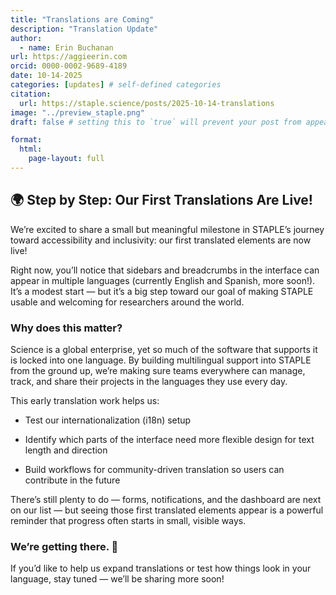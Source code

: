 ```yaml
---
title: "Translations are Coming"
description: "Translation Update"
author:
  - name: Erin Buchanan
url: https://aggieerin.com
orcid: 0000-0002-9689-4189
date: 10-14-2025
categories: [updates] # self-defined categories
citation: 
  url: https://staple.science/posts/2025-10-14-translations
image: "../preview_staple.png"
draft: false # setting this to `true` will prevent your post from appearing on your listing page until you're ready!

format: 
  html:
    page-layout: full
---
```


## 🌍 Step by Step: Our First Translations Are Live!

We’re excited to share a small but meaningful milestone in STAPLE’s journey toward accessibility and inclusivity: our first translated elements are now live!

Right now, you’ll notice that sidebars and breadcrumbs in the interface can appear in multiple languages (currently English and Spanish, more soon!). It’s a modest start — but it’s a big step toward our goal of making STAPLE usable and welcoming for researchers around the world.

### Why does this matter?

Science is a global enterprise, yet so much of the software that supports it is locked into one language. By building multilingual support into STAPLE from the ground up, we’re making sure teams everywhere can manage, track, and share their projects in the languages they use every day.

This early translation work helps us:

-   Test our internationalization (i18n) setup

-   Identify which parts of the interface need more flexible design for text length and direction

-   Build workflows for community-driven translation so users can contribute in the future

There’s still plenty to do — forms, notifications, and the dashboard are next on our list — but seeing those first translated elements appear is a powerful reminder that progress often starts in small, visible ways.

### We’re getting there. 🌱

If you’d like to help us expand translations or test how things look in your language, stay tuned — we’ll be sharing more soon!
